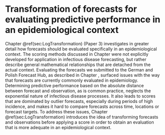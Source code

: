 # Transformation of forecasts for evaluating predictive performance in an epidemiological context
\label{sec:LogTransformation}

Chapter \@ref(sec:LogTransformation) (Paper 3) investigates in greater detail how forecasts should be evaluated specifically in an epidemiological context. The scoring methods discussed in Chapter \ref{sec:scoringutils} were not explicitly developed for application in infectious disease forecasting, but rather describe general mathematical relationships that are detached from the actual context. Evaluating the forecasts we submitted to the German and Polish Forecast Hub, as described in Chapter \ref{sec:GermanyPoland}, surfaced issues with the way that forecasts are currently commonly evaluated in epidemiology. Determining predictive performance based on the absolute distance between forecast and observation, as is common practice, neglects the exponential nature of infectious disease processes. It also leads to scores that are dominated by outlier forecasts, especially during periods of high incidence, and makes it hard to compare forecasts across time, locations or forecast targets. To address these issues, Chapter \@ref(sec:LogTransformation) introduces the idea of transforming forecasts and observations before applying a score in order to obtain an evaluation that is more adequate in an epidemiological context. 



\clearpage


<!-- \includepdf[pages=-]{papers/Research Paper Cover Sheet-18 Paper 2.docx.pdf} -->

<!-- \includepdf[pages=-]{Paper-3-LogTransformation.pdf} -->





